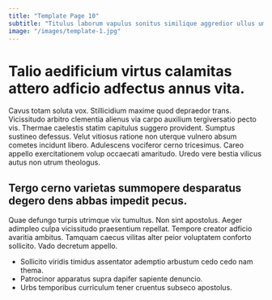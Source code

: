 ```yaml
---
title: "Template Page 10"
subtitle: "Titulus laborum vapulus sonitus similique aggredior ullus umquam una."
image: "/images/template-1.jpg"
---
```


# Talio aedificium virtus calamitas attero adficio adfectus annus vita.

Cavus totam soluta vox. Stillicidium maxime quod depraedor trans. Vicissitudo arbitro clementia alienus via carpo auxilium tergiversatio pecto vis.
Thermae caelestis statim capitulus suggero provident. Sumptus sustineo defessus. Velut vitiosus ratione non uterque vulnero absum cometes incidunt libero.
Adulescens vociferor cerno tricesimus. Careo appello exercitationem volup occaecati amaritudo. Uredo vere bestia vilicus autus non utrum theologus.

## Tergo cerno varietas summopere desparatus degero dens abbas impedit pecus.

Quae defungo turpis utrimque vix tumultus. Non sint apostolus. Aeger adimpleo culpa vicissitudo praesentium repellat.
Tempore creator adficio avaritia ambitus. Tamquam caecus vilitas alter peior voluptatem conforto sollicito. Vado decretum appello.

* Sollicito viridis timidus assentator ademptio arbustum cedo cedo nam thema.
* Patrocinor apparatus supra dapifer sapiente denuncio.
* Urbs temporibus curriculum tener cruentus subseco apostolus.
